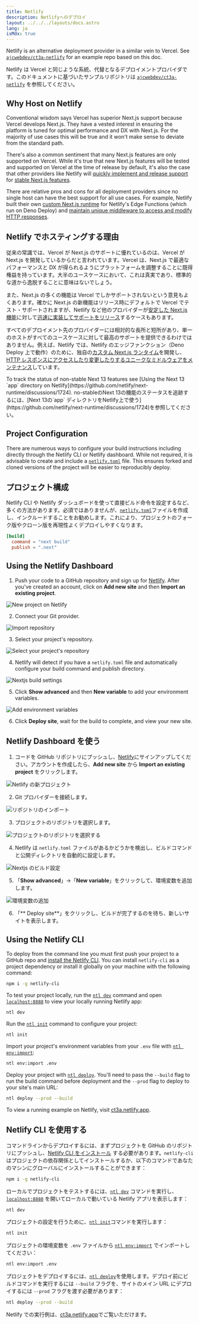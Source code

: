```yaml
---
title: Netlify
description: Netlifyへのデプロイ
layout: ../../../layouts/docs.astro
lang: ja
isMdx: true
---
```



Netlify is an alternative deployment provider in a similar vein to Vercel. See [`ajcwebdev/ct3a-netlify`](https://github.com/ajcwebdev/ct3a-netlify) for an example repo based on this doc.

Netlify は Vercel と同じような系統、代替となるデプロイメントプロバイダです。このドキュメントに基づいたサンプルリポジトリは [`ajcwebdev/ct3a-netlify`](https://github.com/ajcwebdev/ct3a-netlify) を参照してください。

## Why Host on Netlify

Conventional wisdom says Vercel has superior Next.js support because Vercel develops Next.js. They have a vested interest in ensuring the platform is tuned for optimal performance and DX with Next.js. For the majority of use cases this will be true and it won't make sense to deviate from the standard path.

There's also a common sentiment that many Next.js features are only supported on Vercel. While it's true that new Next.js features will be tested and supported on Vercel at the time of release by default, it's also the case that other providers like Netlify will [quickly implement and release support](https://www.netlify.com/blog/deploy-nextjs-13/) for [stable Next.js features](https://docs.netlify.com/integrations/frameworks/next-js/overview/).

There are relative pros and cons for all deployment providers since no single host can have the best support for all use cases. For example, Netlify built their own [custom Next.js runtime](https://github.com/netlify/next-runtime) for Netlify's Edge Functions (which run on Deno Deploy) and [maintain unique middleware to access and modify HTTP responses](https://github.com/netlify/next-runtime#nextjs-middleware-on-netlify).

## Netlify でホスティングする理由

従来の常識では、Vercel が Next.js のサポートに優れているのは、Vercel が Next.js を開発しているからだと言われています。Vercel は、Next.js で最適なパフォーマンスと DX が得られるようにプラットフォームを調整することに既得権益を持っています。大半のユースケースにおいて、これは真実であり、標準的な道から逸脱することに意味はないでしょう。

また、Next.js の多くの機能は Vercel でしかサポートされないという意見もよくあります。確かに Next.js の新機能はリリース時にデフォルトで Vercel でテスト・サポートされますが、Netlify など他のプロバイダーが[安定した Next.js 機能](https://docs.netlify.com/integrations/frameworks/next-js/overview/)に対して[迅速に実装してサポートをリリース](https://www.netlify.com/blog/deploy-nextjs-13/)するケースもあります。

すべてのデプロイメント先のプロバイダーには相対的な長所と短所があり、単一のホストがすべてのユースケースに対して最高のサポートを提供できるわけではありません。例えば、Netlify では、Netlify のエッジファンクション（Deno Deploy 上で動作）のために、独自の[カスタム Next.js ランタイム](https://github.com/netlify/next-runtime)を開発し、[HTTP レスポンスにアクセスしたり変更したりするユニークなミドルウェアをメンテナンス](https://github.com/netlify/next-runtime#nextjs-middleware-on-netlify)しています。

<Callout type="info">
  To track the status of non-stable Next 13 features see [Using the Next 13
  `app` directory on
  Netlify](https://github.com/netlify/next-runtime/discussions/1724).
</Callout>

<Callout type="info">
  no-stableのNext 13の機能のステータスを追跡するには、[Next 13の`app`
  ディレクトリをNetlify上で使う](https://github.com/netlify/next-runtime/discussions/1724)を参照してください。
</Callout>

## Project Configuration

There are numerous ways to configure your build instructions including directly through the Netlify CLI or Netlify dashboard. While not required, it is advisable to create and include a [`netlify.toml`](https://docs.netlify.com/configure-builds/file-based-configuration/) file. This ensures forked and cloned versions of the project will be easier to reproducibly deploy.

## プロジェクト構成

Netlify CLI や Netlify ダッシュボードを使って直接ビルド命令を設定するなど、多くの方法があります。必須ではありませんが、[`netlify.toml`](https://docs.netlify.com/configure-builds/file-based-configuration/)ファイルを作成し、インクルードすることをお勧めします。これにより、プロジェクトのフォーク版やクローン版を再現性よくデプロイしやすくなります。

```toml
[build]
  command = "next build"
  publish = ".next"
```

## Using the Netlify Dashboard

1. Push your code to a GitHub repository and sign up for [Netlify](https://app.netlify.com/signup). After you've created an account, click on **Add new site** and then **Import an existing project**.

![New project on Netlify](/images/netlify-01-new-project.webp)

2. Connect your Git provider.

![Import repository](/images/netlify-02-connect-to-git-provider.webp)

3. Select your project's repository.

![Select your project's repository](/images/netlify-03-pick-a-repository-from-github.webp)

4. Netlify will detect if you have a `netlify.toml` file and automatically configure your build command and publish directory.

![Nextjs build settings](/images/netlify-04-configure-build-settings.webp)

5. Click **Show advanced** and then **New variable** to add your environment variables.

![Add environment variables](/images/netlify-05-env-vars.webp)

6. Click **Deploy site**, wait for the build to complete, and view your new site.

## Netlify Dashboard を使う

1. コードを GitHub リポジトリにプッシュし、[Netlify](https://app.netlify.com/signup)にサインアップしてください。アカウントを作成したら、**Add new site** から **Import an existing project** をクリックします。

![Netlify の新プロジェクト](/images/netlify-01-new-project.webp)

2. Git プロバイダーを接続します。

![リポジトリのインポート](/images/netlify-02-connect-to-git-provider.webp)

3. プロジェクトのリポジトリを選択します。

![プロジェクトのリポジトリを選択する](/images/netlify-03-pick-a-repository-from-github.webp)

4. Netlify は `netlify.toml` ファイルがあるかどうかを検出し、ビルドコマンドと公開ディレクトリを自動的に設定します。

![Nextjs のビルド設定](/images/netlify-04-configure-build-settings.webp)

5. 「**Show advanced**」→「**New variable**」をクリックして、環境変数を追加します。

![環境変数の追加](/images/netlify-05-env-vars.webp)

6. 「** Deploy site**」をクリックし、ビルドが完了するのを待ち、新しいサイトを表示します。

## Using the Netlify CLI

To deploy from the command line you must first push your project to a GitHub repo and [install the Netlify CLI](https://docs.netlify.com/cli/get-started/). You can install `netlify-cli` as a project dependency or install it globally on your machine with the following command:

```bash
npm i -g netlify-cli
```

To test your project locally, run the [`ntl dev`](https://docs.netlify.com/cli/get-started/#run-a-local-development-environment) command and open [`localhost:8888`](http://localhost:8888/) to view your locally running Netlify app:

```bash
ntl dev
```

Run the [`ntl init`](https://docs.netlify.com/cli/get-started/#continuous-deployment) command to configure your project:

```bash
ntl init
```

Import your project's environment variables from your `.env` file with [`ntl env:import`](https://cli.netlify.com/commands/env#envimport):

```bash
ntl env:import .env
```

Deploy your project with [`ntl deploy`](https://docs.netlify.com/cli/get-started/#manual-deploys). You'll need to pass the `--build` flag to run the build command before deployment and the `--prod` flag to deploy to your site's main URL:

```bash
ntl deploy --prod --build
```

To view a running example on Netlify, visit [ct3a.netlify.app](https://ct3a.netlify.app/).

## Netlify CLI を使用する

コマンドラインからデプロイするには、まずプロジェクトを GitHub のリポジトリにプッシュし、[Netlify CLI をインストール](https://docs.netlify.com/cli/get-started/) する必要があります。`netlify-cli` はプロジェクトの依存関係としてインストールするか、以下のコマンドであなたのマシンにグローバルにインストールすることができます：

```bash
npm i -g netlify-cli
```

ローカルでプロジェクトをテストするには、[`ntl dev`](https://docs.netlify.com/cli/get-started/#run-a-local-development-environment) コマンドを実行し、[`localhost:8888`](http://localhost:8888/) を開いてローカルで動いている Netlify アプリを表示します：

```bash
ntl dev
```

プロジェクトの設定を行うために、[`ntl init`](https://docs.netlify.com/cli/get-started/#continuous-deployment)コマンドを実行します：

```bash
ntl init
```

プロジェクトの環境変数を `.env` ファイルから [`ntl env:import`](https://cli.netlify.com/commands/env#envimport) でインポートしてください：

```bash
ntl env:import .env
```

プロジェクトをデプロイするには、[`ntl deploy`](https://docs.netlify.com/cli/get-started/#manual-deploys)を使用します。デプロイ前にビルドコマンドを実行するには `--build` フラグを、サイトのメイン URL にデプロイするには `--prod` フラグを渡す必要があります：

```bash
ntl deploy --prod --build
```

Netlify での実行例は、[ct3a.netlify.app](https://ct3a.netlify.app/)でご覧いただけます。
